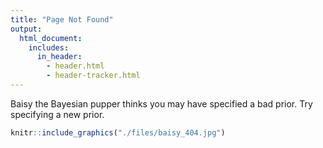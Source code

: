 ```yaml
---
title: "Page Not Found"
output: 
  html_document:
    includes:
      in_header: 
        - header.html
        - header-tracker.html
---
```


Baisy the Bayesian pupper thinks you may have specified a bad prior. Try specifying a new prior.

```r
knitr::include_graphics("./files/baisy_404.jpg")
```
